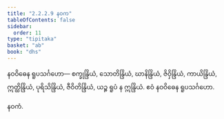 ```yaml
---
title: "2.2.2.9 နဝက"
tableOfContents: false
sidebar:
  order: 11
type: "tipitaka"
basket: "ab"
book: "dhs"
---
```



<DynamicBreadcrumb />

<Division number="591" book="dhs">

<Paragraph number="1225" book="dhs">
နဝဝိဓေန ရူပသင်္ဂဟော—
</Paragraph>

<Paragraph number="1226" book="dhs">
စက္ခုန္ဒြိယံ, သောတိန္ဒြိယံ, ဃာနိန္ဒြိယံ, ဇိဝှိန္ဒြိယံ, ကာယိန္ဒြိယံ, ဣတ္ထိန္ဒြိယံ, ပုရိသိန္ဒြိယံ, ဇီဝိတိန္ဒြိယံ, ယဉ္စ ရူပံ န ဣန္ဒြိယံ.

</Paragraph>
</Division>

<Paragraph number="1227" type="center" book="dhs">
ဧဝံ နဝဝိဓေန ရူပသင်္ဂဟော.

  
နဝကံ.
</Paragraph>